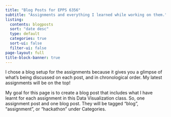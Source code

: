 ```yaml
---
title: "Blog Posts for EPPS 6356"
subtitle: "Assignments and everything I learned while working on them."
listing:
  contents: blogposts
  sort: "date desc"
  type: default
  categories: true
  sort-ui: false
  filter-ui: false
page-layout: full
title-block-banner: true
---
```


I chose a blog setup for the assignments because it gives you a glimpse of what's being discussed on each post, and in chronological order. My latest assignments will be on the top!

My goal for this page is to create a blog post that includes what I have learnt for each assignment in this Data Visualization class. So, one assignment post and one blog post. They will be tagged "blog", "assignment", or "hackathon" under Categories.

## 
